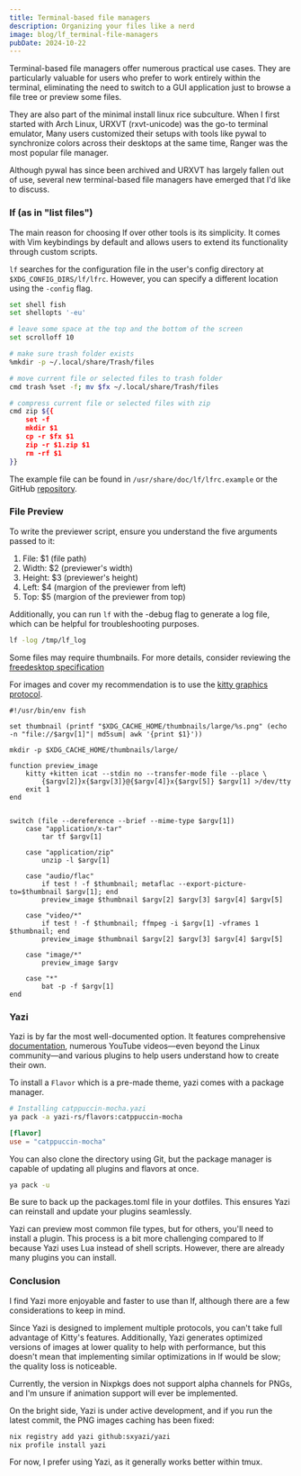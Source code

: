 ```yaml
---
title: Terminal-based file managers
description: Organizing your files like a nerd
image: blog/lf_terminal-file-managers
pubDate: 2024-10-22
---
```


Terminal-based file managers offer numerous practical use cases. They
are particularly valuable for users who prefer to work entirely within
the terminal, eliminating the need to switch to a GUI application
just to browse a file tree or preview some files.

They are also part of the minimal install linux rice subculture.
When I first started with Arch Linux, URXVT (rxvt-unicode) was the
go-to terminal emulator, Many users customized their setups with tools
like pywal to synchronize colors across their desktops at the same
time, Ranger was the most popular file manager.

Although pywal has since been archived and URXVT has largely fallen out
of use, several new terminal-based file managers have emerged that I'd
like to discuss.

### lf (as in "list files")

The main reason for choosing lf over other tools is its simplicity.
It comes with Vim keybindings by default and allows users to extend its
functionality through custom scripts.

`lf` searches for the configuration file in the user's config directory at
`$XDG_CONFIG_DIRS/lf/lfrc`. However, you can specify a different location
using the `-config` flag.

```bash file=~/.config/lf/lfrc
set shell fish
set shellopts '-eu'

# leave some space at the top and the bottom of the screen
set scrolloff 10

# make sure trash folder exists
%mkdir -p ~/.local/share/Trash/files

# move current file or selected files to trash folder
cmd trash %set -f; mv $fx ~/.local/share/Trash/files

# compress current file or selected files with zip
cmd zip ${{
    set -f
    mkdir $1
    cp -r $fx $1
    zip -r $1.zip $1
    rm -rf $1
}}
```

The example file can be found in `/usr/share/doc/lf/lfrc.example` or the GitHub
[repository](https://github.com/gokcehan/lf/blob/master/etc/lfrc.example).

### File Preview

To write the previewer script, ensure you understand the five arguments
passed to it:

1. File: $1 (file path)
2. Width: $2 (previewer's width)
3. Height: $3 (previewer's height)
4. Left: $4 (margion of the previewer from left)
5. Top: $5 (margion of the previewer from top)

Additionally, you can run `lf` with the -debug flag to generate a log
file, which can be helpful for troubleshooting purposes.

```bash
lf -log /tmp/lf_log
```

Some files may require thumbnails. For more details, consider reviewing the
[freedesktop specification](https://specifications.freedesktop.org/thumbnail-spec/latest/)

For images and cover my recommendation is to use the
[kitty graphics protocol](https://sw.kovidgoyal.net/kitty/graphics-protocol/).

```fish file=~/.config/lf/preview
#!/usr/bin/env fish

set thumbnail (printf "$XDG_CACHE_HOME/thumbnails/large/%s.png" (echo -n "file://$argv[1]"| md5sum| awk '{print $1}'))

mkdir -p $XDG_CACHE_HOME/thumbnails/large/

function preview_image
    kitty +kitten icat --stdin no --transfer-mode file --place \
        {$argv[2]}x{$argv[3]}@{$argv[4]}x{$argv[5]} $argv[1] >/dev/tty
    exit 1
end


switch (file --dereference --brief --mime-type $argv[1])
    case "application/x-tar"
        tar tf $argv[1]

    case "application/zip"
        unzip -l $argv[1]

    case "audio/flac"
        if test ! -f $thumbnail; metaflac --export-picture-to=$thumbnail $argv[1]; end
        preview_image $thumbnail $argv[2] $argv[3] $argv[4] $argv[5]

    case "video/*"
        if test ! -f $thumbnail; ffmpeg -i $argv[1] -vframes 1 $thumbnail; end
        preview_image $thumbnail $argv[2] $argv[3] $argv[4] $argv[5]

    case "image/*"
        preview_image $argv

    case "*"
        bat -p -f $argv[1]
end
```

### Yazi

Yazi is by far the most well-documented option. It features
comprehensive [documentation](https://yazi-rs.github.io/docs/quick-start),
numerous YouTube videos—even beyond the Linux community—and various
plugins to help users understand how to create their own.

To install a `Flavor` which is a pre-made theme, yazi comes with a
package manager.

```bash
# Installing catppuccin-mocha.yazi
ya pack -a yazi-rs/flavors:catppuccin-mocha
```

```toml file=~/.config/yazi/theme.toml
[flavor]
use = "catppuccin-mocha"
```

You can also clone the directory using Git, but the package manager is
capable of updating all plugins and flavors at once.

```bash
ya pack -u
```

Be sure to back up the packages.toml file in your dotfiles. This
ensures Yazi can reinstall and update your plugins seamlessly.

Yazi can preview most common file types, but for others, you'll need to
install a plugin. This process is a bit more challenging compared to lf
because Yazi uses Lua instead of shell scripts. However, there are already
many plugins you can install.

### Conclusion

I find Yazi more enjoyable and faster to use than lf, although there are a
few considerations to keep in mind.

Since Yazi is designed to implement multiple protocols, you can't take full
advantage of Kitty's features. Additionally, Yazi generates optimized
versions of images at lower quality to help with performance, but this
doesn't mean that implementing similar optimizations in lf would be slow;
the quality loss is noticeable.

Currently, the version in Nixpkgs does not support alpha channels for
PNGs, and I'm unsure if animation support will ever be implemented.

On the bright side, Yazi is under active development, and if you run the
latest commit, the PNG images caching has been fixed:

```bash
nix registry add yazi github:sxyazi/yazi
nix profile install yazi
```

For now, I prefer using Yazi, as it generally works better within tmux.
